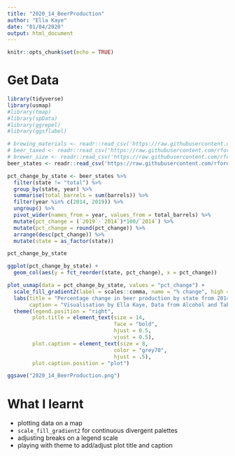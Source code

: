 ```yaml
---
title: "2020_14_BeerProduction"
author: "Ella Kaye"
date: "01/04/2020"
output: html_document
---
```


```r
knitr::opts_chunk$set(echo = TRUE)
```

# Get Data

```r
library(tidyverse)
library(usmap)
#library(tmap)
#library(spData)
#library(ggrepel)
#library(ggsflabel)
```


```r
# brewing_materials <- readr::read_csv('https://raw.githubusercontent.com/rfordatascience/tidytuesday/master/data/2020/2020-03-31/brewing_materials.csv')
# beer_taxed <- readr::read_csv('https://raw.githubusercontent.com/rfordatascience/tidytuesday/master/data/2020/2020-03-31/beer_taxed.csv')
# brewer_size <- readr::read_csv('https://raw.githubusercontent.com/rfordatascience/tidytuesday/master/data/2020/2020-03-31/brewer_size.csv')
beer_states <- readr::read_csv('https://raw.githubusercontent.com/rfordatascience/tidytuesday/master/data/2020/2020-03-31/beer_states.csv')
```

```r
pct_change_by_state <- beer_states %>%
  filter(state != "total") %>%
  group_by(state, year) %>%
  summarise(total_barrels = sum(barrels)) %>%
  filter(year %in% c(2014, 2019)) %>%
  ungroup() %>%
  pivot_wider(names_from = year, values_from = total_barrels) %>%
  mutate(pct_change = (`2019`-`2014`)*100/`2014`) %>%
  mutate(pct_change = round(pct_change)) %>%
  arrange(desc(pct_change)) %>%
  mutate(state = as_factor(state))

pct_change_by_state
```


```r
ggplot(pct_change_by_state) +
  geom_col(aes(y = fct_reorder(state, pct_change), x = pct_change))
```


```r
plot_usmap(data = pct_change_by_state, values = "pct_change") +
  scale_fill_gradient2(label = scales::comma, name = "% change", high = "#99d594", low = "#fc8d59", breaks = c(-50, 0, 200, 400, 600)) +
  labs(title = "Percentage change in beer production by state from 2014 to 2019",
       caption = "Visualisation by Ella Kaye, Data from Alcohol and Tabacoo Tax and Trade Bureau") +
  theme(legend.position = "right",
        plot.title = element_text(size = 14,
                                  face = "bold",
                                  hjust = 0.5,
                                  vjust = 0.5),
        plot.caption = element_text(size = 8,
                                  color = "grey70",
                                  hjust = .5),
        plot.caption.position = "plot") 

ggsave("2020_14_BeerProduction.png")  
```

# What I learnt

- plotting data on a map
- `scale_fill_gradient2` for continuous divergent palettes 
- adjusting breaks on a legend scale
- playing with theme to add/adjust plot title and caption

